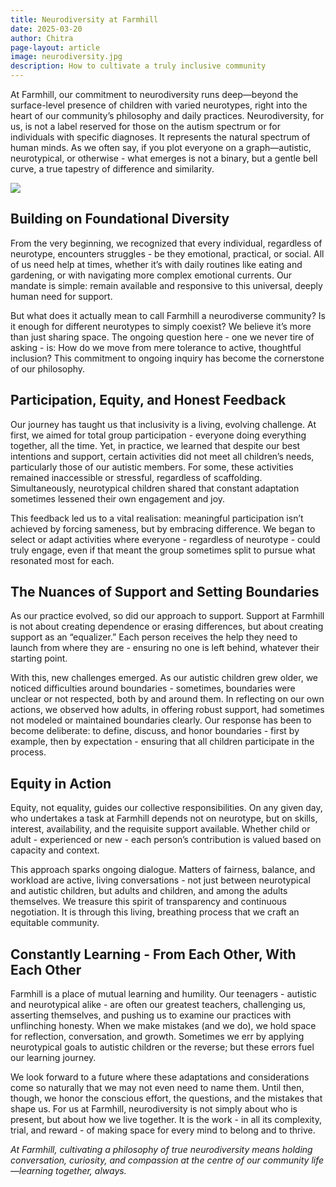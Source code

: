```yaml
---
title: Neurodiversity at Farmhill
date: 2025-03-20
author: Chitra
page-layout: article
image: neurodiversity.jpg
description: How to cultivate a truly inclusive community 
---
```


At Farmhill, our commitment to neurodiversity runs deep—beyond the surface-level presence of children with varied neurotypes, right into the heart of our community’s philosophy and daily practices. Neurodiversity, for us, is not a label reserved for those on the autism spectrum or for individuals with specific diagnoses. It represents the natural spectrum of human minds. As we often say, if you plot everyone on a graph—autistic, neurotypical, or otherwise - what emerges is not a binary, but a gentle bell curve, a true tapestry of difference and similarity.

![](neurodiversity.jpg)

## Building on Foundational Diversity

From the very beginning, we recognized that every individual, regardless of neurotype, encounters struggles - be they emotional, practical, or social. All of us need help at times, whether it’s with daily routines like eating and gardening, or with navigating more complex emotional currents. Our mandate is simple: remain available and responsive to this universal, deeply human need for support.

But what does it actually mean to call Farmhill a neurodiverse community? Is it enough for different neurotypes to simply coexist? We believe it’s more than just sharing space. The ongoing question here - one we never tire of asking - is: How do we move from mere tolerance to active, thoughtful inclusion? This commitment to ongoing inquiry has become the cornerstone of our philosophy.

## Participation, Equity, and Honest Feedback

Our journey has taught us that inclusivity is a living, evolving challenge. At first, we aimed for total group participation - everyone doing everything together, all the time. Yet, in practice, we learned that despite our best intentions and support, certain activities did not meet all children’s needs, particularly those of our autistic members. For some, these activities remained inaccessible or stressful, regardless of scaffolding. Simultaneously, neurotypical children shared that constant adaptation sometimes lessened their own engagement and joy.

This feedback led us to a vital realisation: meaningful participation isn’t achieved by forcing sameness, but by embracing difference. We began to select or adapt activities where everyone - regardless of neurotype - could truly engage, even if that meant the group sometimes split to pursue what resonated most for each.

## The Nuances of Support and Setting Boundaries

As our practice evolved, so did our approach to support. Support at Farmhill is not about creating dependence or erasing differences, but about creating support as an “equalizer.” Each person receives the help they need to launch from where they are - ensuring no one is left behind, whatever their starting point.

With this, new challenges emerged. As our autistic children grew older, we noticed difficulties around boundaries - sometimes, boundaries were unclear or not respected, both by and around them. In reflecting on our own actions, we observed how adults, in offering robust support, had sometimes not modeled or maintained boundaries clearly. Our response has been to become deliberate: to define, discuss, and honor boundaries - first by example, then by expectation - ensuring that all children participate in the process.

## Equity in Action

Equity, not equality, guides our collective responsibilities. On any given day, who undertakes a task at Farmhill depends not on neurotype, but on skills, interest, availability, and the requisite support available. Whether child or adult - experienced or new - each person’s contribution is valued based on capacity and context.

This approach sparks ongoing dialogue. Matters of fairness, balance, and workload are active, living conversations - not just between neurotypical and autistic children, but adults and children, and among the adults themselves. We treasure this spirit of transparency and continuous negotiation. It is through this living, breathing process that we craft an equitable community.

## Constantly Learning - From Each Other, With Each Other

Farmhill is a place of mutual learning and humility. Our teenagers - autistic and neurotypical alike - are often our greatest teachers, challenging us, asserting themselves, and pushing us to examine our practices with unflinching honesty. When we make mistakes (and we do), we hold space for reflection, conversation, and growth. Sometimes we err by applying neurotypical goals to autistic children or the reverse; but these errors fuel our learning journey.

We look forward to a future where these adaptations and considerations come so naturally that we may not even need to name them. Until then, though, we honor the conscious effort, the questions, and the mistakes that shape us. For us at Farmhill, neurodiversity is not simply about who is present, but about how we live together. It is the work - in all its complexity, trial, and reward - of making space for every mind to belong and to thrive.

*At Farmhill, cultivating a philosophy of true neurodiversity means holding conversation, curiosity, and compassion at the centre of our community life—learning together, always.*